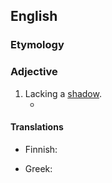 ==English==

===Etymology===
{{suffix|en|shadow|less}}

===Adjective===
{{en-adj}}

# Lacking a [[shadow]].
#* {{quote-book|en|year=1834|author={{w|Letitia Elizabeth Landon}}|title=Francesca Carrara|volume=3|page=313|text=There is something in the '''shadowless''' sky and the unbroken moonshine which mocks us with repose. We have no part in it; our own unrest has no sympathy with the blue and spiritual horizon, whose hope is not with this life.}}

====Translations====
{{trans-top|lacking a shadow}}
* Finnish: {{t|fi|varjoton}}
{{trans-mid}}
* Greek: {{t+|el|ανίσκιωτος}}
{{trans-bottom}}